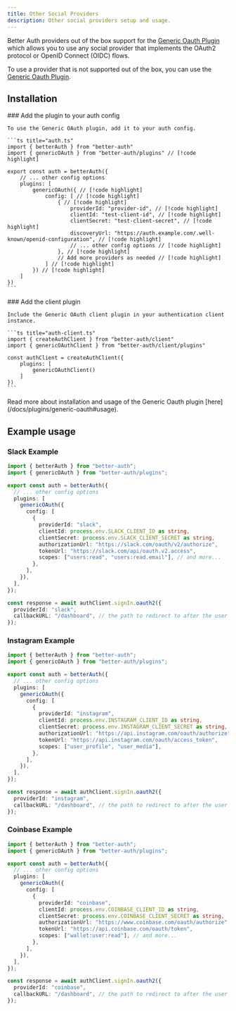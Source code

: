 ```yaml
---
title: Other Social Providers
description: Other social providers setup and usage.
---
```


Better Auth providers out of the box support for the [Generic Oauth Plugin](/docs/plugins/generic-oauth) which allows you to use any social provider that implements the OAuth2 protocol or OpenID Connect (OIDC) flows.

To use a provider that is not supported out of the box, you can use the [Generic Oauth Plugin](/docs/plugins/generic-oauth).

## Installation

<Steps>
  <Step>
    ### Add the plugin to your auth config

    To use the Generic OAuth plugin, add it to your auth config.

    ```ts title="auth.ts"
    import { betterAuth } from "better-auth"
    import { genericOAuth } from "better-auth/plugins" // [!code highlight]

    export const auth = betterAuth({
        // ... other config options
        plugins: [
            genericOAuth({ // [!code highlight]
                config: [ // [!code highlight]
                    { // [!code highlight]
                        providerId: "provider-id", // [!code highlight]
                        clientId: "test-client-id", // [!code highlight]
                        clientSecret: "test-client-secret", // [!code highlight]
                        discoveryUrl: "https://auth.example.com/.well-known/openid-configuration", // [!code highlight]
                        // ... other config options // [!code highlight]
                    }, // [!code highlight]
                    // Add more providers as needed // [!code highlight]
                ] // [!code highlight]
            }) // [!code highlight]
        ]
    })
    ```

  </Step>

  <Step>
    ### Add the client plugin

    Include the Generic OAuth client plugin in your authentication client instance.

    ```ts title="auth-client.ts"
    import { createAuthClient } from "better-auth/client"
    import { genericOAuthClient } from "better-auth/client/plugins"

    const authClient = createAuthClient({
        plugins: [
            genericOAuthClient()
        ]
    })
    ```

  </Step>
</Steps>

<Callout>
  Read more about installation and usage of the Generic Oauth plugin
  [here](/docs/plugins/generic-oauth#usage).
</Callout>

## Example usage

### Slack Example

```ts title="auth.ts"
import { betterAuth } from "better-auth";
import { genericOAuth } from "better-auth/plugins";

export const auth = betterAuth({
  // ... other config options
  plugins: [
    genericOAuth({
      config: [
        {
          providerId: "slack",
          clientId: process.env.SLACK_CLIENT_ID as string,
          clientSecret: process.env.SLACK_CLIENT_SECRET as string,
          authorizationUrl: "https://slack.com/oauth/v2/authorize",
          tokenUrl: "https://slack.com/api/oauth.v2.access",
          scopes: ["users:read", "users:read.email"], // and more...
        },
      ],
    }),
  ],
});
```

```ts title="sign-in.ts"
const response = await authClient.signIn.oauth2({
  providerId: "slack",
  callbackURL: "/dashboard", // the path to redirect to after the user is authenticated
});
```

### Instagram Example

```ts title="auth.ts"
import { betterAuth } from "better-auth";
import { genericOAuth } from "better-auth/plugins";

export const auth = betterAuth({
  // ... other config options
  plugins: [
    genericOAuth({
      config: [
        {
          providerId: "instagram",
          clientId: process.env.INSTAGRAM_CLIENT_ID as string,
          clientSecret: process.env.INSTAGRAM_CLIENT_SECRET as string,
          authorizationUrl: "https://api.instagram.com/oauth/authorize",
          tokenUrl: "https://api.instagram.com/oauth/access_token",
          scopes: ["user_profile", "user_media"],
        },
      ],
    }),
  ],
});
```

```ts title="sign-in.ts"
const response = await authClient.signIn.oauth2({
  providerId: "instagram",
  callbackURL: "/dashboard", // the path to redirect to after the user is authenticated
});
```

### Coinbase Example

```ts title="auth.ts"
import { betterAuth } from "better-auth";
import { genericOAuth } from "better-auth/plugins";

export const auth = betterAuth({
  // ... other config options
  plugins: [
    genericOAuth({
      config: [
        {
          providerId: "coinbase",
          clientId: process.env.COINBASE_CLIENT_ID as string,
          clientSecret: process.env.COINBASE_CLIENT_SECRET as string,
          authorizationUrl: "https://www.coinbase.com/oauth/authorize",
          tokenUrl: "https://api.coinbase.com/oauth/token",
          scopes: ["wallet:user:read"], // and more...
        },
      ],
    }),
  ],
});
```

```ts title="sign-in.ts"
const response = await authClient.signIn.oauth2({
  providerId: "coinbase",
  callbackURL: "/dashboard", // the path to redirect to after the user is authenticated
});
```
